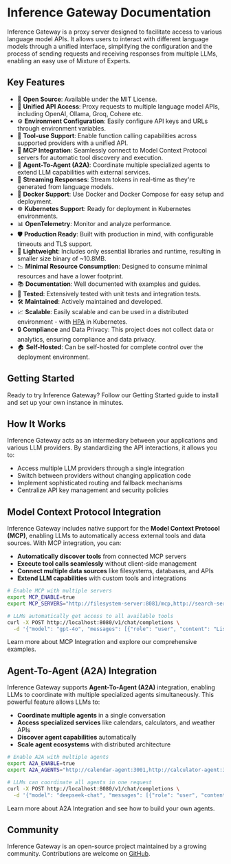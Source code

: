 
# Inference Gateway Documentation

Inference Gateway is a proxy server designed to facilitate access to various
language model APIs. It allows users to interact with different language models
through a unified interface, simplifying the configuration and the process of
sending requests and receiving responses from multiple LLMs, enabling an easy use
of Mixture of Experts.

## Key Features

- 📜 **Open Source**: Available under the MIT License.
- 🚀 **Unified API Access**: Proxy requests to multiple language model APIs, including OpenAI, Ollama, Groq, Cohere etc.
- ⚙️ **Environment Configuration**: Easily configure API keys and URLs through environment variables.
- 🔧 **Tool-use Support**: Enable function calling capabilities across supported providers with a unified API.
- 🔌 **MCP Integration**: Seamlessly connect to Model Context Protocol servers for automatic tool discovery and execution.
- 🤖 **Agent-To-Agent (A2A)**: Coordinate multiple specialized agents to extend LLM capabilities with external services.
- 🌊 **Streaming Responses**: Stream tokens in real-time as they're generated from language models.
- 🐳 **Docker Support**: Use Docker and Docker Compose for easy setup and deployment.
- ☸️ **Kubernetes Support**: Ready for deployment in Kubernetes environments.
- 📊 **OpenTelemetry**: Monitor and analyze performance.
- 🛡️ **Production Ready**: Built with production in mind, with configurable timeouts and TLS support.
- 🌿 **Lightweight**: Includes only essential libraries and runtime, resulting in smaller size binary of ~10.8MB.
- 📉 **Minimal Resource Consumption**: Designed to consume minimal resources and have a lower footprint.
- 📚 **Documentation**: Well documented with examples and guides.
- 🧪 **Tested**: Extensively tested with unit tests and integration tests.
- 🛠️ **Maintained**: Actively maintained and developed.
- 📈 **Scalable**: Easily scalable and can be used in a distributed environment - with [HPA](https://kubernetes.io/docs/tasks/run-application/horizontal-pod-autoscale/) in Kubernetes.
- 🔒 **Compliance** and Data Privacy: This project does not collect data or analytics, ensuring compliance and data privacy.
- 🏠 **Self-Hosted**: Can be self-hosted for complete control over the deployment environment.

## Getting Started

Ready to try Inference Gateway? Follow our <Link href="/getting-started">Getting Started guide</Link> to install
and set up your own instance in minutes.

## How It Works

Inference Gateway acts as an intermediary between your applications and various LLM providers.
By standardizing the API interactions, it allows you to:

- Access multiple LLM providers through a single integration
- Switch between providers without changing application code
- Implement sophisticated routing and fallback mechanisms
- Centralize API key management and security policies

## Model Context Protocol Integration

Inference Gateway includes native support for the **Model Context Protocol (MCP)**, enabling LLMs to automatically access external tools and data sources. With MCP integration, you can:

- **Automatically discover tools** from connected MCP servers
- **Execute tool calls seamlessly** without client-side management
- **Connect multiple data sources** like filesystems, databases, and APIs
- **Extend LLM capabilities** with custom tools and integrations

```bash
# Enable MCP with multiple servers
export MCP_ENABLE=true
export MCP_SERVERS="http://filesystem-server:8081/mcp,http://search-server:8082/mcp"

# LLMs automatically get access to all available tools
curl -X POST http://localhost:8080/v1/chat/completions \
  -d '{"model": "gpt-4o", "messages": [{"role": "user", "content": "List files and search for recent AI news"}]}'
```

Learn more about <Link href="/mcp">MCP Integration</Link> and explore our comprehensive examples.

## Agent-To-Agent (A2A) Integration

Inference Gateway supports **Agent-To-Agent (A2A)** integration, enabling LLMs to coordinate with multiple specialized agents simultaneously. This powerful feature allows LLMs to:

- **Coordinate multiple agents** in a single conversation
- **Access specialized services** like calendars, calculators, and weather APIs
- **Discover agent capabilities** automatically
- **Scale agent ecosystems** with distributed architecture

```bash
# Enable A2A with multiple agents
export A2A_ENABLE=true
export A2A_AGENTS="http://calendar-agent:3001,http://calculator-agent:3002,http://weather-agent:3003"

# LLMs can coordinate all agents in one request
curl -X POST http://localhost:8080/v1/chat/completions \
  -d '{"model": "deepseek-chat", "messages": [{"role": "user", "content": "Schedule a meeting, calculate costs, and check the weather"}]}'
```

Learn more about <Link href="/a2a">A2A Integration</Link> and see how to build your own agents.

## Community

Inference Gateway is an open-source project maintained by a growing community.
Contributions are welcome on [GitHub](https://github.com/inference-gateway/inference-gateway).
